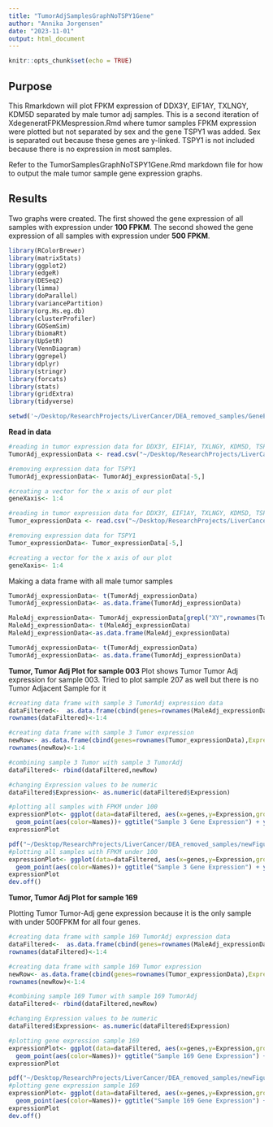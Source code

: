 ```yaml
---
title: "TumorAdjSamplesGraphNoTSPY1Gene"
author: "Annika Jorgensen"
date: "2023-11-01"
output: html_document
---
```


```r
knitr::opts_chunk$set(echo = TRUE)
```
## **Purpose**
This Rmarkdown will plot FPKM expression of DDX3Y, EIF1AY, TXLNGY, KDM5D separated by male tumor adj samples. This is a second iteration of XdegeneratFPKMespression.Rmd where tumor samples FPKM expression were plotted but not separated by sex and the gene TSPY1 was added. Sex is separated out because these genes are y-linked. TSPY1 is not included because there is no expression in most samples.

Refer to the TumorSamplesGraphNoTSPY1Gene.Rmd markdown file for how to output the male tumor sample gene expression graphs.

## **Results**
 Two graphs were created. The first showed the gene expression of all samples with expression under **100 FPKM**. The second showed the gene expression of all samples with expression under **500 FPKM**.
 
```r

library(RColorBrewer)
library(matrixStats)
library(ggplot2)
library(edgeR)
library(DESeq2)
library(limma)
library(doParallel)
library(variancePartition)
library(org.Hs.eg.db)
library(clusterProfiler)
library(GOSemSim)
library(biomaRt)
library(UpSetR)
library(VennDiagram)
library(ggrepel)
library(dplyr)
library(stringr)
library(forcats)
library(stats)
library(gridExtra)
library(tidyverse)

setwd('~/Desktop/ResearchProjects/LiverCancer/DEA_removed_samples/GeneExpressionPlots')
```

**Read in data**

```r
#reading in tumor expression data for DDX3Y, EIF1AY, TXLNGY, KDM5D, TSPY1
TumorAdj_expressionData <- read.csv("~/Desktop/ResearchProjects/LiverCancer/DEA_removed_samples/GeneExpressionPlots/data/TumorAdjExpressionData5genes.csv",row.names=1,header=TRUE, sep=",")

#removing expression data for TSPY1
TumorAdj_expressionData<- TumorAdj_expressionData[-5,]

#creating a vector for the x axis of our plot
geneXaxis<- 1:4

#reading in tumor expression data for DDX3Y, EIF1AY, TXLNGY, KDM5D, TSPY1
Tumor_expressionData <- read.csv("~/Desktop/ResearchProjects/LiverCancer/DEA_removed_samples/GeneExpressionPlots/data/TumorExpressionData5genes.csv",row.names=1,header=TRUE, sep=",")

#removing expression data for TSPY1
Tumor_expressionData<- Tumor_expressionData[-5,]

#creating a vector for the x axis of our plot
geneXaxis<- 1:4
```

Making a data frame with all male tumor samples
```r
TumorAdj_expressionData<- t(TumorAdj_expressionData)
TumorAdj_expressionData<- as.data.frame(TumorAdj_expressionData)

MaleAdj_expressionData<- TumorAdj_expressionData[grepl("XY",rownames(TumorAdj_expressionData),fixed=TRUE),]
MaleAdj_expressionData<- t(MaleAdj_expressionData)
MaleAdj_expressionData<-as.data.frame(MaleAdj_expressionData)

TumorAdj_expressionData<- t(TumorAdj_expressionData)
TumorAdj_expressionData<- as.data.frame(TumorAdj_expressionData)
```

**Tumor, Tumor Adj Plot for sample 003**
Plot shows Tumor Tumor Adj expression for sample 003. Tried to plot sample 207 as well but there is no Tumor Adjacent Sample for it
```r
#creating data frame with sample 3 TumorAdj expression data
dataFiltered<-  as.data.frame(cbind(genes=rownames(MaleAdj_expressionData),Expression=MaleAdj_expressionData[,2],Names=c("Normal","Normal","Normal","Normal")))
rownames(dataFiltered)<-1:4

#creating data frame with sample 3 Tumor expression
newRow<- as.data.frame(cbind(genes=rownames(Tumor_expressionData),Expression=Tumor_expressionData[,2],Names=c("Tumor","Tumor","Tumor","Tumor")))
rownames(newRow)<-1:4

#combining sample 3 Tumor with sample 3 TumorAdj
dataFiltered<- rbind(dataFiltered,newRow)
```

```r
#changing Expression values to be numeric 
dataFiltered$Expression<- as.numeric(dataFiltered$Expression)

#plotting all samples with FPKM under 100
expressionPlot<- ggplot(data=dataFiltered, aes(x=genes,y=Expression,group=Names)) +  geom_line(aes(color=Names))+
  geom_point(aes(color=Names))+ ggtitle("Sample 3 Gene Expression") + ylab("FPKM") +xlab("")+ labs(color = "Samples")
expressionPlot

pdf("~/Desktop/ResearchProjects/LiverCancer/DEA_removed_samples/newFigures/FPKM_sampleNamesPlots/Sample003GeneExpression.pdf", width=12, height=12)
#plotting all samples with FPKM under 100
expressionPlot<- ggplot(data=dataFiltered, aes(x=genes,y=Expression,group=Names)) +  geom_line(aes(color=Names))+
  geom_point(aes(color=Names))+ ggtitle("Sample 3 Gene Expression") + ylab("FPKM") +xlab("")+ labs(color = "Samples")
expressionPlot
dev.off()
```
**Tumor, Tumor Adj Plot for sample 169**

Plotting Tumor Tumor-Adj gene expression because it is the only sample with under 500FPKM for all four genes.
```r
#creating data frame with sample 169 TumorAdj expression data
dataFiltered<-  as.data.frame(cbind(genes=rownames(MaleAdj_expressionData),Expression=MaleAdj_expressionData[,65],Names=c("Normal","Normal","Normal","Normal")))
rownames(dataFiltered)<-1:4

#creating data frame with sample 169 Tumor expression
newRow<- as.data.frame(cbind(genes=rownames(Tumor_expressionData),Expression=Tumor_expressionData[,98],Names=c("Tumor","Tumor","Tumor","Tumor")))
rownames(newRow)<-1:4

#combining sample 169 Tumor with sample 169 TumorAdj
dataFiltered<- rbind(dataFiltered,newRow)
```

```r
#changing Expression values to be numeric 
dataFiltered$Expression<- as.numeric(dataFiltered$Expression)

#plotting gene expression sample 169
expressionPlot<- ggplot(data=dataFiltered, aes(x=genes,y=Expression,group=Names)) +  geom_line(aes(color=Names))+
  geom_point(aes(color=Names))+ ggtitle("Sample 169 Gene Expression") + ylab("FPKM") +xlab("")+ labs(color = "Samples")
expressionPlot

pdf("~/Desktop/ResearchProjects/LiverCancer/DEA_removed_samples/newFigures/FPKM_sampleNamesPlots/Sample169GeneExpression.pdf", width=12, height=12)
#plotting gene expression sample 169
expressionPlot<- ggplot(data=dataFiltered, aes(x=genes,y=Expression,group=Names)) +  geom_line(aes(color=Names))+
  geom_point(aes(color=Names))+ ggtitle("Sample 169 Gene Expression") + ylab("FPKM") +xlab("")+ labs(color = "Samples")
expressionPlot
dev.off()
```